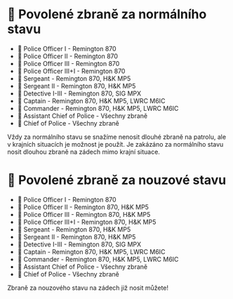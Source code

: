 
# 🔫 Povolené zbraně za normálního stavu

- 👮 Police Officer I - Remington 870
- 👮 Police Officer II - Remington 870
- 👮 Police Officer III - Remington 870
- 👮 Police Officer III+I - Remington 870
- 👮 Sergeant - Remington 870, H&K MP5
- 👮 Sergeant II - Remington 870, H&K MP5
- 👮 Detective I-III - Remington 870, SIG MPX
- 👮 Captain - Remington 870, H&K MP5, LWRC M6IC
- 👮 Commander - Remington 870, H&K MP5, LWRC M6IC
- 👮 Assistant Chief of Police - Všechny zbraně
- 👮 Chief of Police - Všechny zbraně

<Callout type="warning" emoji="⚠️">
  Vždy za normálního stavu se snažíme nenosit dlouhé zbraně na patrolu, ale v
  krajních situacích je možnost je použít. Je zakázáno za normálního stavu nosit
  dlouhou zbraně na zádech mimo krajní situace.
</Callout>

# 🔫 Povolené zbraně za nouzové stavu

- 👮 Police Officer I - Remington 870
- 👮 Police Officer II - Remington 870, H&K MP5
- 👮 Police Officer III - Remington 870, H&K MP5
- 👮 Police Officer III+I - Remington 870, H&K MP5
- 👮 Sergeant - Remington 870, H&K MP5
- 👮 Sergeant II - Remington 870, H&K MP5
- 👮 Detective I-III - Remington 870, SIG MPX
- 👮 Captain - Remington 870, H&K MP5, LWRC M6IC
- 👮 Commander - Remington 870, H&K MP5, LWRC M6IC
- 👮 Assistant Chief of Police - Všechny zbraně
- 👮 Chief of Police - Všechny zbraně

<Callout type="info" emoji="ℹ️">
  Zbraně za nouzového stavu na zádech již nosit můžete!
</Callout>
